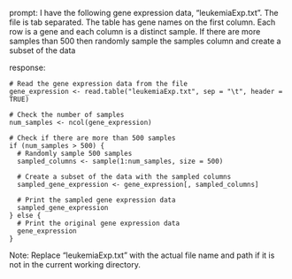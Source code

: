 prompt:
I have the following gene expression data, "leukemiaExp.txt". The file is tab separated. The table has gene names on the first column. Each row is a gene and each column is a distinct sample.  If there are more samples than 500 then randomly sample the samples column and create a subset of the data

response:
```
# Read the gene expression data from the file
gene_expression <- read.table("leukemiaExp.txt", sep = "\t", header = TRUE)

# Check the number of samples
num_samples <- ncol(gene_expression)

# Check if there are more than 500 samples
if (num_samples > 500) {
  # Randomly sample 500 samples
  sampled_columns <- sample(1:num_samples, size = 500)
  
  # Create a subset of the data with the sampled columns
  sampled_gene_expression <- gene_expression[, sampled_columns]
  
  # Print the sampled gene expression data
  sampled_gene_expression
} else {
  # Print the original gene expression data
  gene_expression
}
```
Note: Replace "leukemiaExp.txt" with the actual file name and path if it is not in the current working directory.
